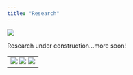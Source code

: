 ```yaml
---
title: "Research"
---
```


![](images/fish_rest.png)

Research under construction...more soon!  
  
  
  
------------------------------
![](images/nsf.jpg)                     ![](images/graddiv.png)                     ![](images/espm.png)
------------------------------